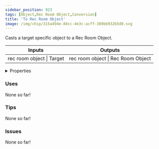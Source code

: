 ```yaml
---
sidebar_position: 923
tags: [Object,Rec Room Object,Conversion]
title: 'To Rec Room Object'
image: /img/chip/315a494e-84cc-4e3c-acff-389bb932b5d0.svg
---
```


Casts a target specific object to a Rec Room Object.



<IChip uuid="315a494e-84cc-4e3c-acff-389bb932b5d0"/>

<table><thead><tr><th>Inputs</th><th>Outputs</th></tr></thead><tbody><tr><td>rec room object | Target</td><td>rec room object | Rec Room Object</td></tr></tbody></table>

<details>
  <summary>Properties</summary>
  <div>
    <div>
    <table>
      <tbody>
        <tr>
          <td>Is beta required?</td>
          <td>No</td>
        </tr>
        <tr>
          <td>Is chip a trolling risk?</td>
          <td>No</td>
        </tr>
        <tr>
          <td>Is chip a role assignment risk?</td>
          <td>No</td>
        </tr>
        <tr>
          <td>Chip UUID</td>
          <td>315a494e-84cc-4e3c-acff-389bb932b5d0</td>
        </tr>
        <tr>
          <td>Room availability</td>
          <td>Available everywhere</td>
        </tr>
      </tbody>
    </table>
    </div>
  </div>
</details>

### Uses

None so far!

### Tips

None so far!

### Issues

None so far!
